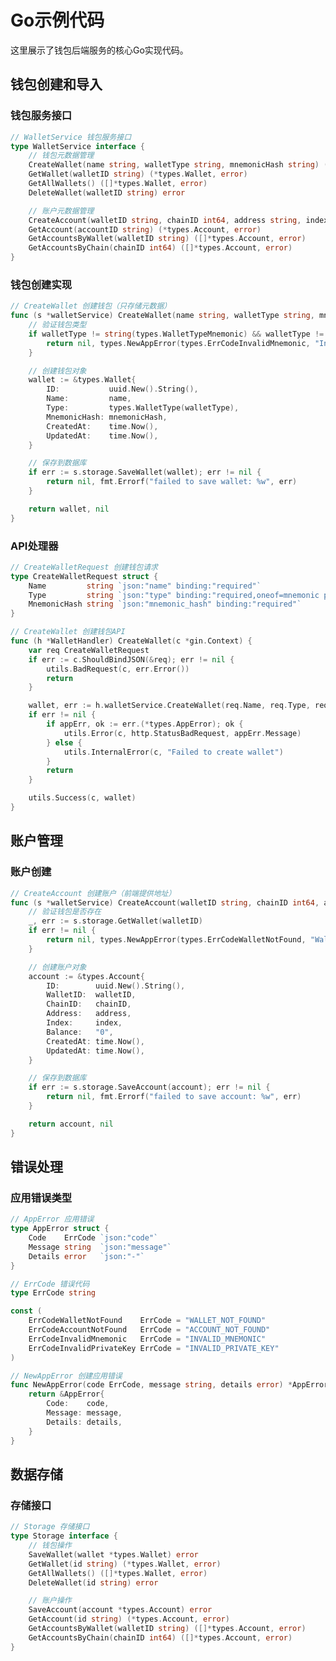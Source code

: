 # Go示例代码

这里展示了钱包后端服务的核心Go实现代码。

## 钱包创建和导入

### 钱包服务接口

```go
// WalletService 钱包服务接口
type WalletService interface {
    // 钱包元数据管理
    CreateWallet(name string, walletType string, mnemonicHash string) (*types.Wallet, error)
    GetWallet(walletID string) (*types.Wallet, error)
    GetAllWallets() ([]*types.Wallet, error)
    DeleteWallet(walletID string) error

    // 账户元数据管理
    CreateAccount(walletID string, chainID int64, address string, index int) (*types.Account, error)
    GetAccount(accountID string) (*types.Account, error)
    GetAccountsByWallet(walletID string) ([]*types.Account, error)
    GetAccountsByChain(chainID int64) ([]*types.Account, error)
}
```

### 钱包创建实现

```go
// CreateWallet 创建钱包（只存储元数据）
func (s *walletService) CreateWallet(name string, walletType string, mnemonicHash string) (*types.Wallet, error) {
    // 验证钱包类型
    if walletType != string(types.WalletTypeMnemonic) && walletType != string(types.WalletTypePrivateKey) {
        return nil, types.NewAppError(types.ErrCodeInvalidMnemonic, "Invalid wallet type", nil)
    }

    // 创建钱包对象
    wallet := &types.Wallet{
        ID:           uuid.New().String(),
        Name:         name,
        Type:         types.WalletType(walletType),
        MnemonicHash: mnemonicHash,
        CreatedAt:    time.Now(),
        UpdatedAt:    time.Now(),
    }

    // 保存到数据库
    if err := s.storage.SaveWallet(wallet); err != nil {
        return nil, fmt.Errorf("failed to save wallet: %w", err)
    }

    return wallet, nil
}
```

### API处理器

```go
// CreateWalletRequest 创建钱包请求
type CreateWalletRequest struct {
    Name         string `json:"name" binding:"required"`
    Type         string `json:"type" binding:"required,oneof=mnemonic private_key"`
    MnemonicHash string `json:"mnemonic_hash" binding:"required"`
}

// CreateWallet 创建钱包API
func (h *WalletHandler) CreateWallet(c *gin.Context) {
    var req CreateWalletRequest
    if err := c.ShouldBindJSON(&req); err != nil {
        utils.BadRequest(c, err.Error())
        return
    }

    wallet, err := h.walletService.CreateWallet(req.Name, req.Type, req.MnemonicHash)
    if err != nil {
        if appErr, ok := err.(*types.AppError); ok {
            utils.Error(c, http.StatusBadRequest, appErr.Message)
        } else {
            utils.InternalError(c, "Failed to create wallet")
        }
        return
    }

    utils.Success(c, wallet)
}
```

## 账户管理

### 账户创建

```go
// CreateAccount 创建账户（前端提供地址）
func (s *walletService) CreateAccount(walletID string, chainID int64, address string, index int) (*types.Account, error) {
    // 验证钱包是否存在
    _, err := s.storage.GetWallet(walletID)
    if err != nil {
        return nil, types.NewAppError(types.ErrCodeWalletNotFound, "Wallet not found", err)
    }

    // 创建账户对象
    account := &types.Account{
        ID:        uuid.New().String(),
        WalletID:  walletID,
        ChainID:   chainID,
        Address:   address,
        Index:     index,
        Balance:   "0",
        CreatedAt: time.Now(),
        UpdatedAt: time.Now(),
    }

    // 保存到数据库
    if err := s.storage.SaveAccount(account); err != nil {
        return nil, fmt.Errorf("failed to save account: %w", err)
    }

    return account, nil
}
```

## 错误处理

### 应用错误类型

```go
// AppError 应用错误
type AppError struct {
    Code    ErrCode `json:"code"`
    Message string  `json:"message"`
    Details error   `json:"-"`
}

// ErrCode 错误代码
type ErrCode string

const (
    ErrCodeWalletNotFound    ErrCode = "WALLET_NOT_FOUND"
    ErrCodeAccountNotFound   ErrCode = "ACCOUNT_NOT_FOUND"
    ErrCodeInvalidMnemonic   ErrCode = "INVALID_MNEMONIC"
    ErrCodeInvalidPrivateKey ErrCode = "INVALID_PRIVATE_KEY"
)

// NewAppError 创建应用错误
func NewAppError(code ErrCode, message string, details error) *AppError {
    return &AppError{
        Code:    code,
        Message: message,
        Details: details,
    }
}
```

## 数据存储

### 存储接口

```go
// Storage 存储接口
type Storage interface {
    // 钱包操作
    SaveWallet(wallet *types.Wallet) error
    GetWallet(id string) (*types.Wallet, error)
    GetAllWallets() ([]*types.Wallet, error)
    DeleteWallet(id string) error

    // 账户操作
    SaveAccount(account *types.Account) error
    GetAccount(id string) (*types.Account, error)
    GetAccountsByWallet(walletID string) ([]*types.Account, error)
    GetAccountsByChain(chainID int64) ([]*types.Account, error)
}
```

